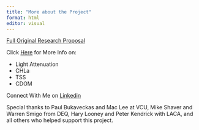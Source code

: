 ```yaml
---
title: "More about the Project"
format: html
editor: visual
---
```


[Full Original Research Proposal](https://barnettj8.github.io/ENVS-543/docs/Proposal.html)

Click [Here](https://barnettj8.github.io/ENVS-543/docs/LightAttenuation.html) for More Info on:

- Light Attenuation
- CHLa
- TSS
- CDOM

Connect With Me on [Linkedin](https://www.linkedin.com/in/barnettjackson)

Special thanks to Paul Bukaveckas and Mac Lee at VCU, Mike Shaver and Warren Smigo from DEQ, Hary Looney and Peter Kendrick with LACA, and all others who helped support this project.
